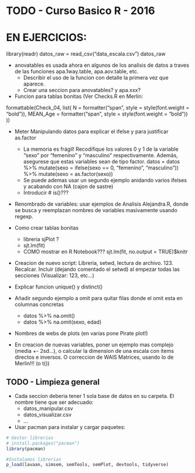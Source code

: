 # TODO - Curso Basico R - 2016

# EN EJERCICIOS: 
library(readr)
datos_raw = read_csv("data_escala.csv")
datos_raw

* anovatables es usada ahora en algunos de los analisis de datos a traves de las funciones apa.1way.table, apa.aov.table, etc.
    + Describir el uso de la funcion con detalle la primera vez que aparece. 
    + Crear una seccion para anovatables? y apa.xxx?

* Funcion para tablas bonitas (Ver Checks.R en Merlin:

formattable(Check_04, list(
  N = formatter("span", style = style(font.weight = "bold")),
  MEAN_Age = formatter("span", style = style(font.weight = "bold"))
))


* Meter Manipulando datos para explicar el ifelse y para justificar as.factor
    + La memoria es frágil! Recodifique los valores 0 y 1 de la variable "sexo" por "femenino" y "masculino" respectivamente. Además, asegurese que estas variables sean de tipo factor.
datos = datos %>% mutate(sexo = ifelse(sexo == 0, "femenino", "masculino")) %>% mutate(sexo = as.factor(sexo))
    + Se puede ademas usar un segundo ejemplo anidando varios ifelses y acabando con NA (cajon de sastre)
    + Introducir # is()???

* Renombrado de variables: usar ejemplos de Analisis Alejandra.R, donde se busca y reemplazan nombres de variables masivamente usando regexp.
    
* Como crear tablas bonitas
    + libreria sjPlot ? 
    + sjt.lm(fit)
    + COMO mostrar en R Notebook??? sjt.lm(fit, no.output = TRUE)$knitr

* Creacion de nuevo script: Libreria, setwd, lectura de archivo. 123. Recalcar. Incluir (dejando comentado el setwd) al empezar todas las secciones (Visualizar: 123, etc...)


* Explicar funcion unique() y distinct()

* Añadir segundo ejemplo a omit para quitar filas donde el omit esta en columnas concretas
    + datos %>% na.omit()
    + datos %>% na.omit(sexo, edad)  
      
* Nombres de webs de plots (en varias pone Pirate plot!)

* En creacion de nuevas variables, poner un ejemplo mas complejo (media +- 2sd...), o calcular la dimension de una escala con items directos e inversos. O correccion de WAIS Matrices, usando lo de Merlin!!! (o t())

## TODO - Limpieza general

* Cada seccion deberia tener 1 sola base de datos en su carpeta. El nombre tiene que ser adecuado: 
    + datos_manipular.csv
    + datos_visualizar.csv
    + ...
    
* Usar pacman para instalar y cargar paquetes:
```r
# Gestor librerias
# install.packages("pacman")
library(pacman)

#Instalamos librerias
p_load(lavaan, simsem, semTools, semPlot, devtools, tidyverse)
```

